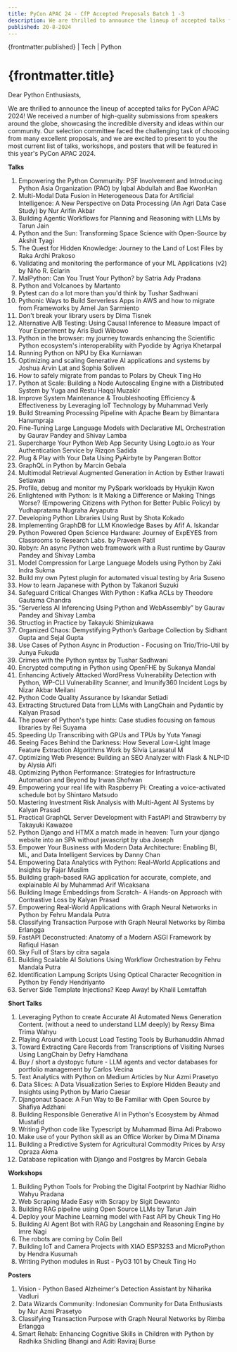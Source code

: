 ```yaml
---
title: PyCon APAC 24 - CfP Accepted Proposals Batch 1 -3
description: We are thrilled to announce the lineup of accepted talks for PyCon APAC 2024! We received a number of high-quality submissions from speakers around the globe, showcasing the incredible diversity and ideas within our community.
published: 20-8-2024
---
```

<div className="flex gap-2">
    <span className="font-bold text-[12px] text-[#333333]">{frontmatter.published}</span>
    <span className="font-bold text-[12px] text-[#333333]">|</span>
    <span className="font-bold text-[12px] text-[#333333]">Tech</span>
    <span className="font-bold text-[12px] text-[#333333]">|</span>
    <span className="font-bold text-[12px] text-[#333333]">Python</span>
</div>


<h1 className="font-semibold text-[44px] leading-[55px] py-5">{frontmatter.title}</h1>

<div className="h-[500px] bg-[#333333] rounded-lg py-20"></div>


Dear Python Enthusiasts,


We are thrilled to announce the lineup of accepted talks for PyCon APAC 2024! We received a number of high-quality submissions 
from speakers around the globe, showcasing the incredible diversity and ideas within our community. Our selection committee faced 
the challenging task of choosing from many excellent proposals, and we are excited to present to you the most current list of talks, workshops, 
and posters that will be featured in this year's PyCon APAC 2024.


**Talks**
1. Empowering the Python Community: PSF Involvement and Introducing Python Asia Organization (PAO) by Iqbal Abdullah and Bae KwonHan
1. Multi-Modal Data Fusion in Heterogeneous Data for Artificial Intelligence: A New Perspective on Data Processing (An Agri Data Case Study) by Nur Arifin Akbar
1. Building Agentic Workflows for Planning and Reasoning with LLMs by Tarun Jain
1. Python and the Sun: Transforming Space Science with Open-Source by Akshit Tyagi
1. The Quest for Hidden Knowledge: Journey to the Land of Lost Files by Raka Ardhi Prakoso
1. Validating and monitoring the performance of your ML Applications (v2) by Niño R. Eclarin
1. MalPython: Can You Trust Your Python? by Satria Ady Pradana
1. Python and Volcanoes by Martanto
1. Pytest can do a lot more than you'd think by Tushar Sadhwani
1. Pythonic Ways to Build Serverless Apps in AWS and how to migrate from Frameworks by Arnel Jan Sarmiento
1. Don't break your library users by Dima Tisnek
1. Alternative A/B Testing: Using Causal Inference to Measure Impact of Your Experiment by Aris Budi Wibowo
1. Python in the browser: my journey towards enhancing the Scientific Python ecosystem's interoperability with Pyodide by Agriya Khetarpal
1. Running Python on NPU by Eka Kurniawan
1. Optimizing and scaling Generative AI applications and systems by Joshua Arvin Lat and Sophia Soliven
1. How to safely migrate from pandas to Polars by Cheuk Ting Ho
1. Python at Scale: Building a Node Autoscaling Engine with a Distributed System by Yuga and Restu Haqqi Muzakir
1. Improve System Maintenance & Troubleshooting Efficiency & Effectiveness by Leveraging IoT Technology by Muhammad Verly
1. Build Streaming Processing Pipeline with Apache Beam by Bimantara Hanumpraja
1. Fine-Tuning Large Language Models with Declarative ML Orchestration by Gaurav Pandey and Shivay Lamba
1. Supercharge Your Python Web App Security Using Logto.io as Your Authentication Service by Rizqon Sadida
1. Plug & Play with Your Data Using PyAirbyte by Pangeran Bottor
1. GraphQL in Python by Marcin Gebala
1. Multimodal Retrieval Augmented Generation in Action by Esther Irawati Setiawan
1. Profile, debug and monitor my PySpark workloads by Hyukjin Kwon
1. Enlightened with Python: Is It Making a Difference or Making Things Worse? (Empowering Citizens with Python for Better Public Policy) by Yudhapratama Nugraha Aryaputra
1. Developing Python Libraries Using Rust by Shota Kokado
1. Implementing GraphDB for LLM Knowledge Bases by Afif A. Iskandar
1. Python Powered Open Science Hardware: Journey of ExpEYES from Classrooms to Research Labs. by Praveen Patil
1. Robyn: An async Python web framework with a Rust runtime by Gaurav Pandey and Shivay Lamba
1. Model Compression for Large Language Models using Python by Zaki Indra Sukma
1. Build my own Pytest plugin for automated visual testing by Aria Suseno
1. How to learn Japanese with Python by Takanori Suzuki
1. Safeguard Critical Changes With Python : Kafka ACLs by Theodore Gautama Chandra
1. “Serverless AI Inferencing Using Python and WebAssembly” by Gaurav Pandey and Shivay Lamba
1. Structlog in Practice by Takayuki Shimizukawa
1. Organized Chaos: Demystifying Python’s Garbage Collection by Sidhant Gupta and Sejal Gupta
1. Use Cases of Python Async in Production - Focusing on Trio/Trio-Util by Junya Fukuda
1. Crimes with the Python syntax by Tushar Sadhwani
1. Encrypted computing in Python using OpenFHE by Sukanya Mandal
1. Enhancing Actively Attacked WordPress Vulnerability Detection with Python, WP-CLI Vulnerability Scanner, and Imunify360 Incident Logs by Nizar Akbar Meilani
1. Python Code Quality Assurance by Iskandar Setiadi
1. Extracting Structured Data from LLMs with LangChain and Pydantic by Kalyan Prasad
1. The power of Python's type hints: Case studies focusing on famous libraries by Rei Suyama
1. Speeding Up Transcribing with GPUs and TPUs by Yuta Yanagi
1. Seeing Faces Behind the Darkness: How Several Low-Light Image Feature Extraction Algorithms Work by Silvia Larasatul M
1. Optimizing Web Presence: Building an SEO Analyzer with Flask & NLP-ID by Alysia Alfi
1. Optimizing Python Performance: Strategies for Infrastructure Automation and Beyond by Irwan Shofwan
1. Empowering your real life with Raspberry Pi: Creating a voice-activated schedule bot by Shintaro Matsudo
1. Mastering Investment Risk Analysis with Multi-Agent AI Systems by Kalyan Prasad
1. Practical GraphQL Server Development with FastAPI and Strawberry by Takayuki Kawazoe
1. Python Django and HTMX a match made in heaven: Turn your django website into an SPA without javascript by uba Joseph
1. Empower Your Business with Modern Data Architecture: Enabling BI, ML, and Data Intelligent Services by Danny Chan
1. Empowering Data Analytics with Python: Real-World Applications and Insights by Fajar Muslim
1. Building graph-based RAG application for accurate, complete, and explainable AI by Muhammad Arif Wicaksana
1. Building Image Embeddings from Scratch- A Hands-on Approach with Contrastive Loss by Kalyan Prasad
1. Empowering Real-World Applications with Graph Neural Networks in Python by Fehru Mandala Putra
1. Classifying Transaction Purpose with Graph Neural Networks by Rimba Erlangga
1. FastAPI Deconstructed: Anatomy of a Modern ASGI Framework by Rafiqul Hasan
1. Sky Full of Stars by citra sagala
1. Building Scalable AI Solutions Using Workflow Orchestration by Fehru Mandala Putra
1. Identification Lampung Scripts Using Optical Character Recognition in Python by Fendy Hendriyanto
1. Server Side Template Injections? Keep Away! by Khalil Lemtaffah


**Short Talks**
1. Leveraging Python to create Accurate AI Automated News Generation Content. (without a need to understand LLM deeply) by Rexsy Bima Trima Wahyu
1. Playing Around with Locust Load Testing Tools by Burhanuddin Ahmad
1. Toward Extracting Care Records from Transcriptions of Visiting Nurses Using LangChain by Defry Hamdhana
1. Buy / short a dystopyc future - LLM agents and vector databases for portfolio management by Carlos Vecina
1. Text Analytics with Python on Medium Articles by Nur Azmi Prasetyo
1. Data Slices: A Data Visualization Series to Explore Hidden Beauty and Insights using Python by Mario Caesar
1. Djangonaut Space: A Fun Way to Be Familiar with Open Source by Shafiya Adzhani
1. Building Responsible Generative AI in Python's Ecosystem by Ahmad Mustafid
1. Writing Python code like Typescript by Muhammad Bima Adi Prabowo
1. Make use of your Python skill as an Office Worker by Dima M Dinama
1. Building a Predictive System for Agricultural Commodity Prices by Arsy Opraza Akma
1. Database replication with Django and Postgres by Marcin Gebala


**Workshops**
1. Building Python Tools for Probing the Digital Footprint by Nadhiar Ridho Wahyu Pradana
1. Web Scraping Made Easy with Scrapy by Sigit Dewanto
1. Building RAG pipeline using Open Source LLMs by Tarun Jain
1. Deploy your Machine Learning model with Fast API by Cheuk Ting Ho
1. Building AI Agent Bot with RAG by  Langchain and Reasoning Engine by Imre Nagi
1. The robots are coming by Colin Bell
1. Building IoT and Camera Projects with XIAO ESP32S3 and MicroPython by Hendra Kusumah
1. Writing Python modules in Rust - PyO3 101 by Cheuk Ting Ho


**Posters**
1. Vision - Python Based Alzheimer's Detection Assistant by Niharika Vadluri
1. Data Wizards Community: Indonesian Community for Data Enthusiasts by Nur Azmi Prasetyo
1. Classifying Transaction Purpose with Graph Neural Networks by Rimba Erlangga
1. Smart Rehab: Enhancing Cognitive Skills in Children with Python by Radhika Shidling Bhangi and Aditi Raviraj Burse
